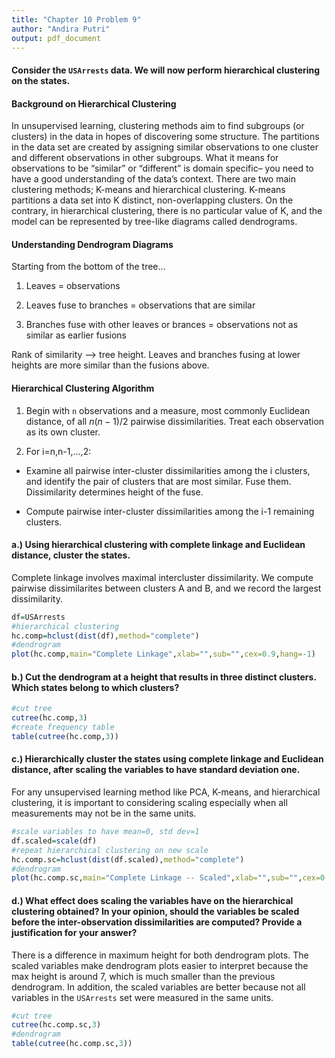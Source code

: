 ---
title: "Chapter 10 Problem 9"
author: "Andira Putri"
output: pdf_document
---

#### Consider the `USArrests` data. We will now perform hierarchical clustering on the states.

#### Background on Hierarchical Clustering

In unsupervised learning, clustering methods aim to find subgroups (or clusters) in the data in hopes of discovering some structure. The partitions in the data set are created by assigning similar observations to one cluster and different observations in other subgroups. What it means for observations to be "similar" or "different" is domain specific-- you need to have a good understanding of the data's context. There are two main clustering methods; K-means and hierarchical clustering. K-means partitions a data set into K distinct, non-overlapping clusters. On the contrary, in hierarchical clustering, there is no particular value of K, and the model can be represented by tree-like diagrams called dendrograms.

#### Understanding Dendrogram Diagrams

Starting from the bottom of the tree...

1. Leaves = observations

2. Leaves fuse to branches = observations that are similar

3. Branches fuse with other leaves or brances = observations not as similar as earlier fusions

Rank of similarity --> tree height. Leaves and branches fusing at lower heights are more similar than the fusions above.

#### Hierarchical Clustering Algorithm

1. Begin with `n` observations and a measure, most commonly Euclidean distance, of all ${n(n-1)}/{2}$ pairwise dissimilarities. Treat each observation as its own cluster.

2. For i=n,n-1,...,2:

* Examine all pairwise inter-cluster dissimilarities among the i clusters, and identify the pair of clusters that are most similar. Fuse them. Dissimilarity determines height of the fuse.

* Compute pairwise inter-cluster dissimilarities among the i-1 remaining clusters.

#### a.) Using hierarchical clustering with complete linkage and Euclidean distance, cluster the states.

Complete linkage involves maximal intercluster dissimilarity. We compute pairwise dissimilarites between clusters A and B, and we record the largest dissimilarity.

```{r}
df=USArrests
#hierarchical clustering
hc.comp=hclust(dist(df),method="complete")
#dendrogram
plot(hc.comp,main="Complete Linkage",xlab="",sub="",cex=0.9,hang=-1)
```

#### b.) Cut the dendrogram at a height that results in three distinct clusters. Which states belong to which clusters?

```{r}
#cut tree
cutree(hc.comp,3)
#create frequency table
table(cutree(hc.comp,3))
```

#### c.) Hierarchically cluster the states using complete linkage and Euclidean distance, after scaling the variables to have standard deviation one.

For any unsupervised learning method like PCA, K-means, and hierarchical clustering, it is important to considering scaling especially when all measurements may not be in the same units.

```{r}
#scale variables to have mean=0, std dev=1
df.scaled=scale(df)
#repeat hierarchical clustering on new scale
hc.comp.sc=hclust(dist(df.scaled),method="complete")
#dendrogram
plot(hc.comp.sc,main="Complete Linkage -- Scaled",xlab="",sub="",cex=0.9,hang=-1)
```

#### d.) What effect does scaling the variables have on the hierarchical clustering obtained? In your opinion, should the variables be scaled before the inter-observation dissimilarities are computed? Provide a justification for your answer?

There is a difference in maximum height for both dendrogram plots. The scaled variables make dendrogram plots easier to interpret because the max height is around 7, which is much smaller than the previous dendrogram. In addition, the scaled variables are better because not all variables in the `USArrests` set were measured in the same units.

```{r}
#cut tree
cutree(hc.comp.sc,3)
#dendrogram
table(cutree(hc.comp.sc,3))
```